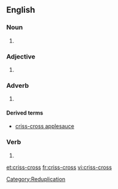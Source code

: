 ==English==

===Noun===
{{en-noun|es}}
#{{alternative spelling of|[[crisscross]]}}

===Adjective===
{{en-adj}}
#{{alternative spelling of|[[crisscross]]}}

===Adverb===
{{en-adv}}

#{{alternative spelling of|[[crisscross]]}}

====Derived terms====
* [[criss-cross applesauce]]

===Verb===
{{en-verb|crisscross|es}}

#{{alternative spelling of|[[crisscross]]}}

[[Category:Reduplication]]

[[et:criss-cross]]
[[fr:criss-cross]]
[[vi:criss-cross]]